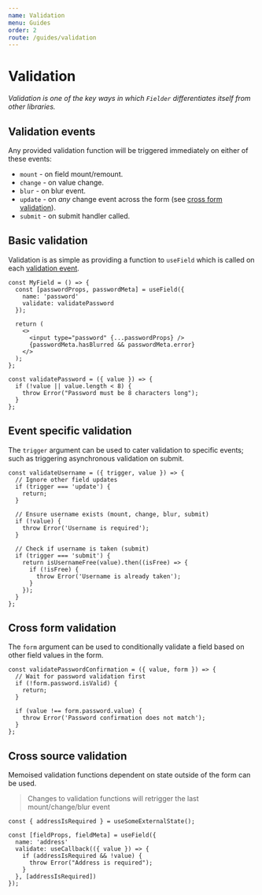 ```yaml
---
name: Validation
menu: Guides
order: 2
route: /guides/validation
---
```


# Validation

_Validation is one of the key ways in which `Fielder` differentiates itself from other libraries._

## Validation events

Any provided validation function will be triggered immediately on either of these events:

- `mount` - on field mount/remount.
- `change` - on value change.
- `blur` - on blur event.
- `update` - on _any_ change event across the form (see [cross form validation](#cross-form-validation)).
- `submit` - on submit handler called.

## Basic validation

Validation is as simple as providing a function to `useField` which is called on each [validation event](#validation-events).

```tsx
const MyField = () => {
  const [passwordProps, passwordMeta] = useField({
    name: 'password'
    validate: validatePassword
  });

  return (
    <>
      <input type="password" {...passwordProps} />
      {passwordMeta.hasBlurred && passwordMeta.error}
    </>
  );
};

const validatePassword = ({ value }) => {
  if (!value || value.length < 8) {
    throw Error("Password must be 8 characters long");
  }
};
```

## Event specific validation

The `trigger` argument can be used to cater validation to specific events; such as triggering asynchronous validation on submit.

```tsx
const validateUsername = ({ trigger, value }) => {
  // Ignore other field updates
  if (trigger === 'update') {
    return;
  }

  // Ensure username exists (mount, change, blur, submit)
  if (!value) {
    throw Error('Username is required');
  }

  // Check if username is taken (submit)
  if (trigger === 'submit') {
    return isUsernameFree(value).then((isFree) => {
      if (!isFree) {
        throw Error('Username is already taken');
      }
    });
  }
};
```

## Cross form validation

The `form` argument can be used to conditionally validate a field based on other field values in the form.

```tsx
const validatePasswordConfirmation = ({ value, form }) => {
  // Wait for password validation first
  if (!form.password.isValid) {
    return;
  }

  if (value !== form.password.value) {
    throw Error('Password confirmation does not match');
  }
};
```

## Cross source validation

Memoised validation functions dependent on state outside of the form can be used.

> Changes to validation functions will retrigger the last mount/change/blur event

```tsx
const { addressIsRequired } = useSomeExternalState();

const [fieldProps, fieldMeta] = useField({
  name: 'address'
  validate: useCallback(({ value }) => {
    if (addressIsRequired && !value) {
      throw Error("Address is required");
    }
  }, [addressIsRequired])
});
```

